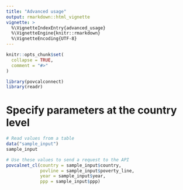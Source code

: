 ```yaml
---
title: "Advanced usage"
output: rmarkdown::html_vignette
vignette: >
  %\VignetteIndexEntry{advanced_usage}
  %\VignetteEngine{knitr::rmarkdown}
  %\VignetteEncoding{UTF-8}
---
```


```r
knitr::opts_chunk$set(
  collapse = TRUE,
  comment = "#>"
)
```

```r
library(povcalconnect)
library(readr)
```

# Specify parameters at the country level
```r
# Read values from a table
data("sample_input")
sample_input
```
```r
# Use these values to send a request to the API
povcalnet_cl(country = sample_input$country,
             povline = sample_input$poverty_line,
             year = sample_input$year,
             ppp = sample_input$ppp)
```



